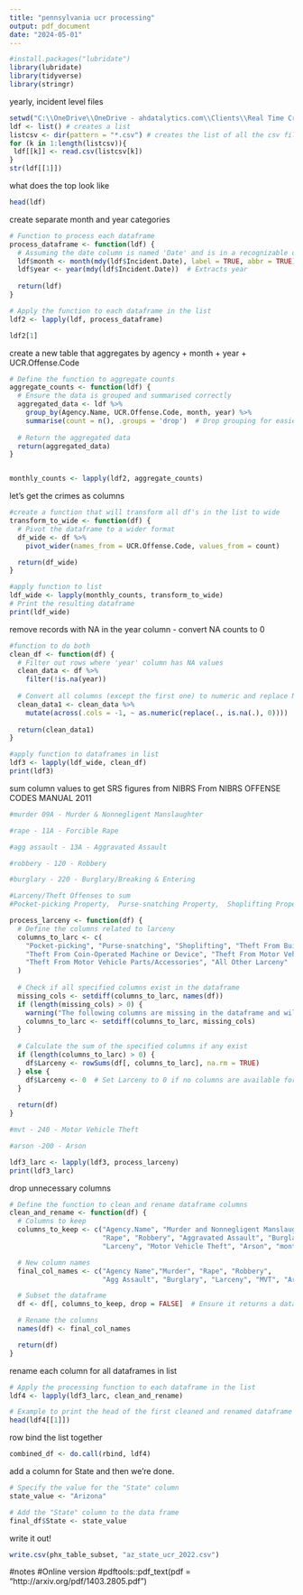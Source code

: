 ---
title: "pennsylvania ucr processing"
output: pdf_document
date: "2024-05-01"
---
```{r}
#install.packages("lubridate")
library(lubridate)
library(tidyverse)
library(stringr)
```
yearly, incident level files
```{r}
setwd("C:\\OneDrive\\OneDrive - ahdatalytics.com\\Clients\\Real Time Crime Index\\Open Source Data\\Pennsylvania\\State UCR")
ldf <- list() # creates a list
listcsv <- dir(pattern = "*.csv") # creates the list of all the csv files in the directory
for (k in 1:length(listcsv)){
 ldf[[k]] <- read.csv(listcsv[k])
}
str(ldf[[1]]) 
```
what does the top look like
```{r}
head(ldf)
```
create separate month and year categories
```{r}
# Function to process each dataframe
process_dataframe <- function(ldf) {
  # Assuming the date column is named 'Date' and is in a recognizable date format
  ldf$month <- month(mdy(ldf$Incident.Date), label = TRUE, abbr = TRUE)  # Extracts month and uses abbreviation
  ldf$year <- year(mdy(ldf$Incident.Date))  # Extracts year
  
  return(ldf)
}

# Apply the function to each dataframe in the list
ldf2 <- lapply(ldf, process_dataframe)

ldf2[1]
```
create a new table that aggregates by agency + month + year + UCR.Offense.Code
```{r}
# Define the function to aggregate counts
aggregate_counts <- function(ldf) {
  # Ensure the data is grouped and summarised correctly
  aggregated_data <- ldf %>%
    group_by(Agency.Name, UCR.Offense.Code, month, year) %>%
    summarise(count = n(), .groups = 'drop')  # Drop grouping for easier use later
  
  # Return the aggregated data
  return(aggregated_data)
}


monthly_counts <- lapply(ldf2, aggregate_counts)

```

let's get the crimes as columns
```{r}
#create a function that will transform all df's in the list to wide
transform_to_wide <- function(df) {
  # Pivot the dataframe to a wider format
  df_wide <- df %>%
    pivot_wider(names_from = UCR.Offense.Code, values_from = count)

  return(df_wide)
}

#apply function to list
ldf_wide <- lapply(monthly_counts, transform_to_wide)
# Print the resulting dataframe
print(ldf_wide)
```
remove records with NA in the year column - convert NA counts to 0
```{r}
#function to do both
clean_df <- function(df) {
  # Filter out rows where 'year' column has NA values
  clean_data <- df %>%
    filter(!is.na(year))
  
  # Convert all columns (except the first one) to numeric and replace NA with 0
  clean_data1 <- clean_data %>%
    mutate(across(.cols = -1, ~ as.numeric(replace(., is.na(.), 0))))
  
  return(clean_data1)
}

#apply function to dataframes in list
ldf3 <- lapply(ldf_wide, clean_df)
print(ldf3)

```
sum column values to get SRS figures from NIBRS
From NIBRS OFFENSE CODES MANUAL 2011
```{r}
#murder 09A - Murder & Nonnegligent Manslaughter

#rape - 11A - Forcible Rape

#agg assault - 13A - Aggravated Assault

#robbery - 120 - Robbery

#burglary - 220 - Burglary/Breaking & Entering

#Larceny/Theft Offenses to sum
#Pocket-picking Property,  Purse-snatching Property,  Shoplifting Property,  Theft From Building Property,  Theft From Coin-Operated Machine or Device Property,  Theft From Motor Vehicle Property,  Theft of Motor Vehicle Parts or Accessories Property,All Other Larceny Property

process_larceny <- function(df) {
  # Define the columns related to larceny
  columns_to_larc <- c(
    "Pocket-picking", "Purse-snatching", "Shoplifting", "Theft From Building",
    "Theft From Coin-Operated Machine or Device", "Theft From Motor Vehicle",
    "Theft From Motor Vehicle Parts/Accessories", "All Other Larceny"
  )
  
  # Check if all specified columns exist in the dataframe
  missing_cols <- setdiff(columns_to_larc, names(df))
  if (length(missing_cols) > 0) {
    warning("The following columns are missing in the dataframe and will be excluded from the sum: ", paste(missing_cols, collapse=", "))
    columns_to_larc <- setdiff(columns_to_larc, missing_cols)
  }
  
  # Calculate the sum of the specified columns if any exist
  if (length(columns_to_larc) > 0) {
    df$Larceny <- rowSums(df[, columns_to_larc], na.rm = TRUE)
  } else {
    df$Larceny <- 0  # Set Larceny to 0 if no columns are available for summing
  }
  
  return(df)
}

#mvt - 240 - Motor Vehicle Theft

#arson -200 - Arson

ldf3_larc <- lapply(ldf3, process_larceny)
print(ldf3_larc)
```
drop unnecessary columns
```{r}
# Define the function to clean and rename dataframe columns
clean_and_rename <- function(df) {
  # Columns to keep
  columns_to_keep <- c("Agency.Name", "Murder and Nonnegligent Manslaughter",
                       "Rape", "Robbery", "Aggravated Assault", "Burglary/Breaking and Entering",
                       "Larceny", "Motor Vehicle Theft", "Arson", "month", "year")

  # New column names
  final_col_names <- c("Agency Name","Murder", "Rape", "Robbery",
                       "Agg Assault", "Burglary", "Larceny", "MVT", "Arson", "month", "year")

  # Subset the dataframe
  df <- df[, columns_to_keep, drop = FALSE]  # Ensure it returns a dataframe even if only one column

  # Rename the columns
  names(df) <- final_col_names

  return(df)
}
```
rename each column for all dataframes in list
```{r}
# Apply the processing function to each dataframe in the list
ldf4 <- lapply(ldf3_larc, clean_and_rename)

# Example to print the head of the first cleaned and renamed dataframe
head(ldf4[[1]])
```





row bind the list together
```{r}
combined_df <- do.call(rbind, ldf4)

```


add a column for State and then we're done.
```{r}
# Specify the value for the "State" column
state_value <- "Arizona"

# Add the "State" column to the data frame
final_df$State <- state_value
```
write it out!
```{r}
write.csv(phx_table_subset, "az_state_ucr_2022.csv")


```




#notes
#Online version
#pdftools::pdf_text(pdf = "http://arxiv.org/pdf/1403.2805.pdf")
